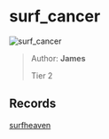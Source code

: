 
# surf_cancer

![surf_cancer](https://raw.githubusercontent.com/Sayt123/SurfMapPics/Maps-and-bonuses/csgo/surf_cancer.jpg)

> Author: **James**
>
> Tier 2

## Records

[surfheaven](https://surfheaven.eu/map/surf_cancer)
